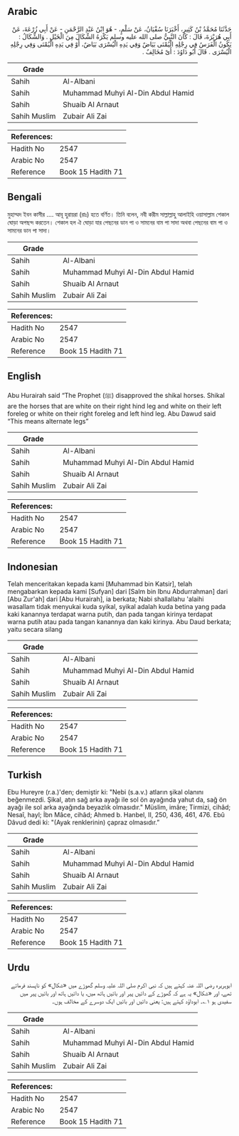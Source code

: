 ## Arabic


<div dir="rtl" lang="ar" style={{fontSize:'larger',backgroundColor:'#f8f9fa',padding:20}}>
حَدَّثَنَا مُحَمَّدُ بْنُ كَثِيرٍ، أَخْبَرَنَا سُفْيَانُ، عَنْ سَلْمٍ، - هُوَ ابْنُ عَبْدِ الرَّحْمَنِ - عَنْ أَبِي زُرْعَةَ، عَنْ أَبِي هُرَيْرَةَ، قَالَ ‏:‏ كَانَ النَّبِيُّ صلى الله عليه وسلم يَكْرَهُ الشِّكَالَ مِنَ الْخَيْلِ ‏.‏ وَالشِّكَالُ ‏:‏ يَكُونُ الْفَرَسُ فِي رِجْلِهِ الْيُمْنَى بَيَاضٌ وَفِي يَدِهِ الْيُسْرَى بَيَاضٌ، أَوْ فِي يَدِهِ الْيُمْنَى وَفِي رِجْلِهِ الْيُسْرَى ‏.‏ قَالَ أَبُو دَاوُدَ ‏:‏ أَىْ مُخَالِفٌ ‏.‏
</div>
<div style={{backgroundColor:'#f8f9fa',padding:20, marginBottom: 10}}><table> <thead> <tr> <th>Grade</th> <th></th> </tr> </thead> <tbody> <tr><td>Sahih</td><td>Al-Albani</td></tr><tr><td>Sahih</td><td>Muhammad Muhyi Al-Din Abdul Hamid</td></tr><tr><td>Sahih</td><td>Shuaib Al Arnaut</td></tr><tr><td>Sahih Muslim</td><td>Zubair Ali Zai</td></tr></tbody></table><table> <thead> <tr> <th>References:</th> <th></th> </tr> </thead> <tbody><tr><td>Hadith No</td><td>2547</td></tr><tr><td>Arabic No</td><td>2547</td></tr><tr><td>Reference</td><td>Book 15 Hadith 71</td></tr></tbody></table></div>

## Bengali


<div dir="ltr" lang="bn" style={{fontSize:'larger',backgroundColor:'#f8f9fa',padding:20}}>
মুহাম্মদ ইবন কাসীর .... আবূ হুরায়রা (রাঃ) হতে বর্ণিত। তিনি বলেন, নবী করীম সাল্লাল্লাহু আলাইহি ওয়াসাল্লাম শেকাল ঘোড়া অপছন্দ করতেন। শেকাল হল ঐ ঘোড়া যার পেছনের ডান পা ও সামনের বাম পা সাদা অথবা পেছনের বাম পা ও সামনের ডান পা সাদা।
</div>
<div style={{backgroundColor:'#f8f9fa',padding:20, marginBottom: 10}}><table> <thead> <tr> <th>Grade</th> <th></th> </tr> </thead> <tbody> <tr><td>Sahih</td><td>Al-Albani</td></tr><tr><td>Sahih</td><td>Muhammad Muhyi Al-Din Abdul Hamid</td></tr><tr><td>Sahih</td><td>Shuaib Al Arnaut</td></tr><tr><td>Sahih Muslim</td><td>Zubair Ali Zai</td></tr></tbody></table><table> <thead> <tr> <th>References:</th> <th></th> </tr> </thead> <tbody><tr><td>Hadith No</td><td>2547</td></tr><tr><td>Arabic No</td><td>2547</td></tr><tr><td>Reference</td><td>Book 15 Hadith 71</td></tr></tbody></table></div>

## English


<div dir="ltr" lang="en" style={{fontSize:'larger',backgroundColor:'#f8f9fa',padding:20}}>
Abu Hurairah said “The Prophet (ﷺ) disapproved the shikal horses. Shikal are the horses that are white on their right hind leg and white on their left foreleg or white on their right foreleg and left hind leg. Abu Dawud said “This means alternate legs”
</div>
<div style={{backgroundColor:'#f8f9fa',padding:20, marginBottom: 10}}><table> <thead> <tr> <th>Grade</th> <th></th> </tr> </thead> <tbody> <tr><td>Sahih</td><td>Al-Albani</td></tr><tr><td>Sahih</td><td>Muhammad Muhyi Al-Din Abdul Hamid</td></tr><tr><td>Sahih</td><td>Shuaib Al Arnaut</td></tr><tr><td>Sahih Muslim</td><td>Zubair Ali Zai</td></tr></tbody></table><table> <thead> <tr> <th>References:</th> <th></th> </tr> </thead> <tbody><tr><td>Hadith No</td><td>2547</td></tr><tr><td>Arabic No</td><td>2547</td></tr><tr><td>Reference</td><td>Book 15 Hadith 71</td></tr></tbody></table></div>

## Indonesian


<div dir="ltr" lang="id" style={{fontSize:'larger',backgroundColor:'#f8f9fa',padding:20}}>
Telah menceritakan kepada kami [Muhammad bin Katsir], telah mengabarkan kepada kami [Sufyan] dari [Salm bin Ibnu Abdurrahman] dari [Abu Zur'ah] dari [Abu Hurairah], ia berkata; Nabi shallallahu 'alaihi wasallam tidak menyukai kuda syikal, syikal adalah kuda betina yang pada kaki kanannya terdapat warna putih, dan pada tangan kirinya terdapat warna putih atau pada tangan kanannya dan kaki kirinya. Abu Daud berkata; yaitu secara silang
</div>
<div style={{backgroundColor:'#f8f9fa',padding:20, marginBottom: 10}}><table> <thead> <tr> <th>Grade</th> <th></th> </tr> </thead> <tbody> <tr><td>Sahih</td><td>Al-Albani</td></tr><tr><td>Sahih</td><td>Muhammad Muhyi Al-Din Abdul Hamid</td></tr><tr><td>Sahih</td><td>Shuaib Al Arnaut</td></tr><tr><td>Sahih Muslim</td><td>Zubair Ali Zai</td></tr></tbody></table><table> <thead> <tr> <th>References:</th> <th></th> </tr> </thead> <tbody><tr><td>Hadith No</td><td>2547</td></tr><tr><td>Arabic No</td><td>2547</td></tr><tr><td>Reference</td><td>Book 15 Hadith 71</td></tr></tbody></table></div>

## Turkish


<div dir="ltr" lang="tr" style={{fontSize:'larger',backgroundColor:'#f8f9fa',padding:20}}>
Ebu Hureyre (r.a.)'den; demiştir ki: "Nebi (s.a.v.) atların şikal olanını beğenmezdi. Şikal, atın sağ arka ayağı ile sol ön ayağında yahut da, sağ ön ayağı ile sol arka ayağında beyazlık olmasıdır." Müslim, imâre; Tirmizi, cihâd; Nesaî, hayl; İbn Mâce, cihâd; Ahmed b. Hanbel, II, 250, 436, 461, 476. Ebû Dâvud dedi ki: "(Ayak renklerinin) çapraz olmasıdır.”
</div>
<div style={{backgroundColor:'#f8f9fa',padding:20, marginBottom: 10}}><table> <thead> <tr> <th>Grade</th> <th></th> </tr> </thead> <tbody> <tr><td>Sahih</td><td>Al-Albani</td></tr><tr><td>Sahih</td><td>Muhammad Muhyi Al-Din Abdul Hamid</td></tr><tr><td>Sahih</td><td>Shuaib Al Arnaut</td></tr><tr><td>Sahih Muslim</td><td>Zubair Ali Zai</td></tr></tbody></table><table> <thead> <tr> <th>References:</th> <th></th> </tr> </thead> <tbody><tr><td>Hadith No</td><td>2547</td></tr><tr><td>Arabic No</td><td>2547</td></tr><tr><td>Reference</td><td>Book 15 Hadith 71</td></tr></tbody></table></div>

## Urdu


<div dir="rtl" lang="ur" style={{fontSize:'larger',backgroundColor:'#f8f9fa',padding:20}}>
ابوہریرہ رضی اللہ عنہ کہتے ہیں کہ نبی اکرم صلی اللہ علیہ وسلم گھوڑے میں «شکال» کو ناپسند فرماتے تھے، اور «شکال» یہ ہے کہ گھوڑے کے دائیں پیر اور بائیں ہاتھ میں، یا دائیں ہاتھ اور بائیں پیر میں سفیدی ہو ۱؎۔ ابوداؤد کہتے ہیں: یعنی دائیں اور بائیں ایک دوسرے کے مخالف ہوں۔
</div>
<div style={{backgroundColor:'#f8f9fa',padding:20, marginBottom: 10}}><table> <thead> <tr> <th>Grade</th> <th></th> </tr> </thead> <tbody> <tr><td>Sahih</td><td>Al-Albani</td></tr><tr><td>Sahih</td><td>Muhammad Muhyi Al-Din Abdul Hamid</td></tr><tr><td>Sahih</td><td>Shuaib Al Arnaut</td></tr><tr><td>Sahih Muslim</td><td>Zubair Ali Zai</td></tr></tbody></table><table> <thead> <tr> <th>References:</th> <th></th> </tr> </thead> <tbody><tr><td>Hadith No</td><td>2547</td></tr><tr><td>Arabic No</td><td>2547</td></tr><tr><td>Reference</td><td>Book 15 Hadith 71</td></tr></tbody></table></div>